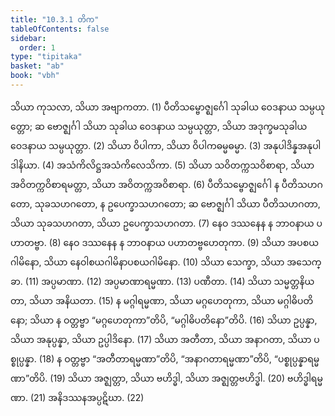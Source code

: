 ```yaml
---
title: "10.3.1 တိက"
tableOfContents: false
sidebar:
  order: 1
type: "tipitaka"
basket: "ab"
book: "vbh"
---
```



<DynamicBreadcrumb />

<Division number="484" book="vbh" e="ch" v="30" p="242">

<Paragraph number="1596" book="vbh">
သိယာ ကုသလာ, သိယာ အဗျာကတာ. (1)
</Paragraph>

<Paragraph number="1597" book="vbh">
ပီတိသမ္ဗောဇ္ဈင်္ဂေါ သုခါယ ဝေဒနာယ သမ္ပယုတ္တော; ဆ ဗောဇ္ဈင်္ဂါ သိယာ သုခါယ ဝေဒနာယ သမ္ပယုတ္တာ, သိယာ အဒုက္ခမသုခါယ ဝေဒနာယ သမ္ပယုတ္တာ. (2)
</Paragraph>

<Paragraph number="1598" book="vbh">
သိယာ ဝိပါကာ, သိယာ ဝိပါကဓမ္မဓမ္မာ. (3)
</Paragraph>

<Paragraph number="1599" book="vbh">
အနုပါဒိန္နအနုပါဒါနိယာ. (4)
</Paragraph>

<Paragraph number="1600" book="vbh">
အသံကိလိဋ္ဌအသံကိလေသိကာ. (5)
</Paragraph>

<Paragraph number="1601" book="vbh">
သိယာ သဝိတက္ကသဝိစာရာ, သိယာ အဝိတက္ကဝိစာရမတ္တာ, သိယာ အဝိတက္ကအဝိစာရာ. (6)
</Paragraph>

<Paragraph number="1602" book="vbh">
ပီတိသမ္ဗောဇ္ဈင်္ဂေါ န ပီတိသဟဂတော, သုခသဟဂတော, န ဥပေက္ခာသဟဂတော; ဆ ဗောဇ္ဈင်္ဂါ သိယာ ပီတိသဟဂတာ, သိယာ သုခသဟဂတာ, သိယာ ဥပေက္ခာသဟဂတာ. (7)
</Paragraph>

<Paragraph number="1603" book="vbh">
နေဝ ဒဿနေန န ဘာဝနာယ ပဟာတဗ္ဗာ. (8)
</Paragraph>

<Paragraph number="1604" book="vbh">
နေဝ ဒဿနေန န ဘာဝနာယ ပဟာတဗ္ဗဟေတုကာ. (9)
</Paragraph>

<Paragraph number="1605" book="vbh">
သိယာ အပစယဂါမိနော, သိယာ နေဝါစယဂါမိနာပစယဂါမိနော. (10)
</Paragraph>

<Paragraph number="1606" book="vbh">
သိယာ သေက္ခာ, သိယာ အသေက္ခာ. (11)
</Paragraph>

<Paragraph number="1607" book="vbh">
အပ္ပမာဏာ. (12)
</Paragraph>

<Paragraph number="1608" book="vbh">
အပ္ပမာဏာရမ္မဏာ. (13)
</Paragraph>

<Paragraph number="1609" book="vbh">
ပဏီတာ. (14)
</Paragraph>

<Paragraph number="1610" book="vbh">
သိယာ သမ္မတ္တနိယတာ, သိယာ အနိယတာ. (15)
</Paragraph>

<Paragraph number="1611" book="vbh">
န မဂ္ဂါရမ္မဏာ, သိယာ မဂ္ဂဟေတုကာ, သိယာ မဂ္ဂါဓိပတိနော; သိယာ န ဝတ္တဗ္ဗာ “မဂ္ဂဟေတုကာ”တိပိ, “မဂ္ဂါဓိပတိနော”တိပိ. (16)
</Paragraph>

<Paragraph number="1612" book="vbh">
သိယာ ဥပ္ပန္နာ, သိယာ အနုပ္ပန္နာ, သိယာ ဥပ္ပါဒိနော. (17)
</Paragraph>

<Paragraph number="1613" book="vbh">
သိယာ အတီတာ, သိယာ အနာဂတာ, သိယာ ပစ္စုပ္ပန္နာ. (18)
</Paragraph>

<Paragraph number="1614" book="vbh">
န ဝတ္တဗ္ဗာ “အတီတာရမ္မဏာ”တိပိ, “အနာဂတာရမ္မဏာ”တိပိ, “ပစ္စုပ္ပန္နာရမ္မဏာ”တိပိ. (19)
</Paragraph>

<Paragraph number="1615" book="vbh">
သိယာ အဇ္ဈတ္တာ, သိယာ ဗဟိဒ္ဓါ, သိယာ အဇ္ဈတ္တဗဟိဒ္ဓါ. (20)
</Paragraph>

<Paragraph number="1616" book="vbh">
ဗဟိဒ္ဓါရမ္မဏာ. (21)
</Paragraph>

<Paragraph number="1617" book="vbh">
အနိဒဿနအပ္ပဋိဃာ. (22)
</Paragraph>
</Division>